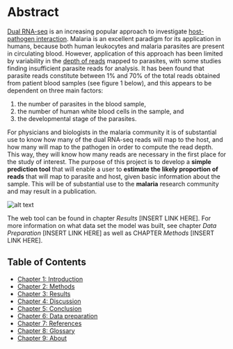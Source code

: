 # Abstract

[Dual RNA-seq](http://journals.plos.org/plospathogens/article?id=10.1371/journal.ppat.1006033 "Why dual RNA-Seq data?") is an increasing popular approach to investigate [host-pathogen interaction](https://www.ncbi.nlm.nih.gov/pmc/articles/PMC96643/ "how microbes sustain themselves within host organism"). Malaria is an excellent paradigm for its application in humans, because both human leukocytes and malaria parasites are present in circulating blood. However, application of this approach has been limited by variability in the [depth of reads](https://emea.illumina.com/science/education/sequencing-coverage.html "average number of reads that align to, ie cover, known reference bases") mapped to parasites, with some studies finding insufficient parasite reads for analysis. It has been found that parasite reads constitute between 1% and 70% of the total reads obtained from patient blood samples (see figure 1 below), and this appears to be dependent on three main factors:

1) the number of parasites in the blood sample, 
2) the number of human white blood cells in the sample, and 
3) the developmental stage of the parasites. 

For physicians and biologists in the malaria community it is of substantial use to know how many of the dual RNA-seq reads will map to the host, and how many will map to the pathogen in order to compute the read depth. This way, they will know how many reads are necessary in the first place for the study of interest. 
The purpose of this project is to develop a __simple prediction tool__ that will enable a user to __estimate the likely proportion of reads__ that will map to parasite and host, given basic information about the sample. This will be of substantial use to the __malaria__ research community and may result in a publication.

![alt text][density]
<!--
<img src="https://github.com/burfel/malaria-prediction/blob/master/shinyapp2/img/pathogen-read-density.png"
     alt="Markdown Monster icon"
     style="float: left; margin-right: 10px;" />
-->

The web tool can be found in chapter _Results_ [INSERT LINK HERE]. 
For more information on what data set the model was built, see chapter _Data Preparation_ [INSERT LINK HERE] as well as CHAPTER _Methods_ [INSERT LINK HERE].


## Table of Contents
  * [Chapter 1: Introduction](#chapter-1)
  * [Chapter 2: Methods](#chapter-2)
  * [Chapter 3: Results](#chapter-3) 
  * [Chapter 4: Discussion](#chapter-4) 
  * [Chapter 5: Conclusion](#chapter-5) 
  * [Chapter 6: Data preparation](#chapter-6) 
  * [Chapter 7: References](#chapter-7) 
  * [Chapter 8: Glossary](#chapter-8) 
  * [Chapter 9: About](#chapter-9) 

[density]: ../img/pathogen_read_density.png "Density plot visualising the variation of reads that map to the pathogen"

<!---
<div>
###A title using myStyle.css {.bigbaseline}
</div>
--->
